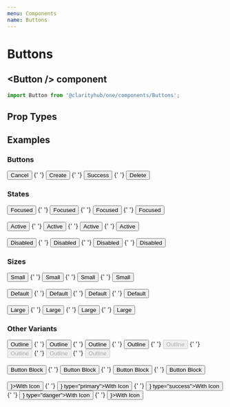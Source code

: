 ```yaml
---
menu: Components
name: Buttons
---
```



# Buttons

## \<Button /\> component

```js
import Button from '@clarityhub/one/components/Buttons';
```

## Prop Types

<PropsTable of={Button} />

## Examples

### Buttons

<Playground>
    <Button>Cancel</Button>
    {' '}
    <Button type="primary">Create</Button>
    {' '}
    <Button type="success">Success</Button>
    {' '}
    <Button type="danger">Delete</Button>
</Playground>

### States

<Playground>
    <Button className="focused">Focused</Button>
    {' '}
    <Button className="focused" type="primary">Focused</Button>
    {' '}
    <Button className="focused" type="success">Focused</Button>
    {' '}
    <Button className="focused" type="danger">Focused</Button>
    <br/>
    <br/>
    <Button className="active">Active</Button>
    {' '}
    <Button className="active" type="primary">Active</Button>
    {' '}
    <Button className="active" type="success">Active</Button>
    {' '}
    <Button className="active" type="danger">Active</Button>
    <br/>
    <br/>
    <Button className="disabled">Disabled</Button>
    {' '}
    <Button className="disabled" type="primary">Disabled</Button>
    {' '}
    <Button className="disabled" type="success">Disabled</Button>
    {' '}
    <Button className="disabled" type="danger">Disabled</Button>
</Playground>

### Sizes

<Playground>
    <Button size="small">Small</Button>
    {' '}
    <Button size="small" type="primary">Small</Button>
    {' '}
    <Button size="small" type="success">Small</Button>
    {' '}
    <Button size="small" type="danger">Small</Button>
    <br/>
    <br/>
    <Button size="default">Default</Button>
    {' '}
    <Button size="default" type="primary">Default</Button>
    {' '}
    <Button size="default" type="success">Default</Button>
    {' '}
    <Button size="default" type="danger">Default</Button>
    <br/>
    <br/>
    <Button size="large">Large</Button>
    {' '}
    <Button size="large" type="primary">Large</Button>
    {' '}
    <Button size="large" type="success">Large</Button>
    {' '}
    <Button size="large" type="danger">Large</Button>
</Playground>


### Other Variants

<Playground>
    <Button outline>Outline</Button>
    {' '}
    <Button outline type="primary">Outline</Button>
    {' '}
    <Button outline type="success">Outline</Button>
    {' '}
    <Button outline type="danger">Outline</Button>
    {' '}
    <Button disabled outline>Outline</Button>
    {' '}
    <Button disabled outline type="primary">Outline</Button>
    {' '}
    <Button disabled outline type="success">Outline</Button>
    {' '}
    <Button disabled outline type="danger">Outline</Button>
    <br/>
    <br/>
    <Button block>Button Block</Button>
    {' '}
    <Button block type="primary">Button Block</Button>
    {' '}
    <Button block type="success">Button Block</Button>
    {' '}
    <Button block type="danger">Button Block</Button>
    <br/>
    <br/>
    <Button icon={<DeleteIcon />}>With Icon</Button>
    {' '}
    <Button icon={<DeleteIcon />} type="primary">With Icon</Button>
    {' '}
    <Button icon={() => <CheckIcon />} type="success">With Icon</Button>
    {' '}
    <Button icon={<DeleteIcon />} type="danger">With Icon</Button>
    {' '}
    <Button size="large" icon={<DeleteIcon />}>With Icon</Button>
</Playground>
